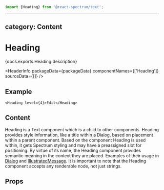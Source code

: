 <!-- Copyright 2020 Adobe. All rights reserved.
This file is licensed to you under the Apache License, Version 2.0 (the "License");
you may not use this file except in compliance with the License. You may obtain a copy
of the License at http://www.apache.org/licenses/LICENSE-2.0
Unless required by applicable law or agreed to in writing, software distributed under
the License is distributed on an "AS IS" BASIS, WITHOUT WARRANTIES OR REPRESENTATIONS
OF ANY KIND, either express or implied. See the License for the specific language
governing permissions and limitations under the License. -->



```jsx import
import {Heading} from '@react-spectrum/text';
```

---
category: Content
---

# Heading

<p>{docs.exports.Heading.description}</p>

<HeaderInfo
  packageData={packageData}
  componentNames={['Heading']}
  sourceData={[]} />

## Example

```tsx example
<Heading level={4}>Edit</Heading>
```

## Content

Heading is a Text component which is a child to other components. Heading provides
style information, like a title within a Dialog, based on placement
within a parent component. Based on the component Heading is used within, it
gets Spectrum styling and may have a preassigned slot for positioning. By
virtue of its name, the Heading component provides semantic meaning in the
context they are placed. Examples of their usage in [Dialog](Dialog.html#example) and
[IllustratedMessage](IllustratedMessage.html#example). It is important to note
that the Heading component accepts any renderable node, not just strings.

## Props

<PropTable component={docs.exports.Heading} links={docs.links} />
